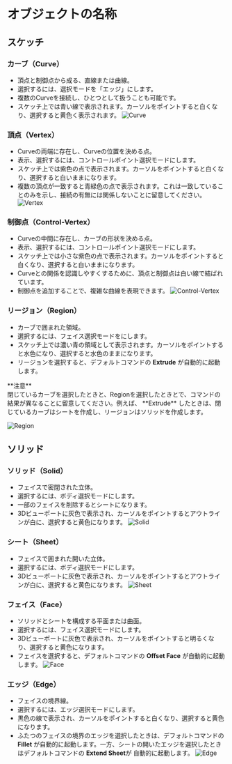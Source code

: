 
# オブジェクトの名称

## スケッチ

### カーブ（Curve）
- 頂点と制御点から成る、直線または曲線。
- 選択するには、選択モードを「エッジ」にします。
- 複数のCurveを接続し、ひとつとして扱うことも可能です。
- スケッチ上では青い線で表示されます。カーソルをポイントすると白くなり、選択すると黄色く表示されます。
![Curve](/img/object-name-curve.png)

### 頂点（Vertex）
- Curveの両端に存在し、Curveの位置を決める点。
- 表示、選択するには、コントロールポイント選択モードにします。
- スケッチ上では紫色の点で表示されます。カーソルをポイントすると白くなり、選択すると白いままになります。
- 複数の頂点が一致すると青緑色の点で表示されます。これは一致していることのみを示し、接続の有無には関係しないことに留意してください。
![Vertex](/img/object-name-vertex.png)

### 制御点（Control-Vertex）
- Curveの中間に存在し、カーブの形状を決める点。
- 表示、選択するには、コントロールポイント選択モードにします。
- スケッチ上では小さな紫色の点で表示されます。カーソルをポイントすると白くなり、選択すると白いままになります。
- Curveとの関係を認識しやすくするために、頂点と制御点は白い線で結ばれています。
- 制御点を追加することで、複雑な曲線を表現できます。
![Control-Vertex](/img/object-name-cv.png)

### リージョン（Region）
- カーブで囲まれた領域。
- 選択するには、フェイス選択モードをにします。
- スケッチ上では濃い青の領域として表示されます。カーソルをポイントすると水色になり、選択すると水色のままになります。
- リージョンを選択すると、デフォルトコマンドの **Extrude** が自動的に起動します。

<Callout emoji="❗">
**注意**<br />
閉じているカーブを選択したときと、Regionを選択したときとで、コマンドの結果が異なることに留意してください。例えば、 **Extrude** したときは、閉じているカーブはシートを作成し、リージョンはソリッドを作成します。
</Callout>

![Region](/img/object-name-region.png)

## ソリッド

### ソリッド（Solid）
- フェイスで密閉された立体。
- 選択するには、ボディ選択モードにします。
- 一部のフェイスを削除するとシートになります。
- 3Dビューポートに灰色で表示され、カーソルをポイントするとアウトラインが白に、選択すると黄色になります。
![Solid](/img/object-name-solid.png)

### シート（Sheet）
- フェイスで囲まれた開いた立体。
- 選択するには、ボディ選択モードにします。
- 3Dビューポートに灰色で表示され、カーソルをポイントするとアウトラインが白に、選択すると黄色になります。
![Sheet](/img/object-name-sheet.png)

### フェイス（Face）
- ソリッドとシートを構成する平面または曲面。
- 選択するには、フェイス選択モードにします。
- 3Dビューポートに灰色で表示され、カーソルをポイントすると明るくなり、選択すると黄色になります。
- フェイスを選択すると、デフォルトコマンドの **Offset Face** が自動的に起動します。
![Face](/img/object-name-face.png)

### エッジ（Edge）
- フェイスの境界線。
- 選択するには、エッジ選択モードにします。
- 黒色の線で表示され、カーソルをポイントすると白くなり、選択すると黄色になります。
- ふたつのフェイスの境界のエッジを選択したときは、デフォルトコマンドの **Fillet** が自動的に起動します。一方、シートの開いたエッジを選択したときはデフォルトコマンドの **Extend Sheet**が 自動的に起動します。
![Edge](/img/object-name-edge.png)

